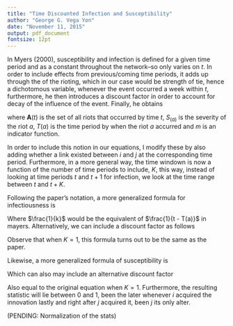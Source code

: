 ```yaml
---
title: "Time Discounted Infection and Susceptibility"
author: "George G. Vega Yon"
date: "November 11, 2015"
output: pdf_document
fontsize: 12pt
---
```


In Myers (2000), susceptibility and infection is defined for a given time period and as a constant throughout the network--so only varies on $t$. In order to include effects from previous/coming time periods, it adds up through the \emph{severity} of the rioting, which in our case would be strength of tie, hence a dichotomous variable, whenever the event occurred a week within $t$, furthermore, he then introduces a discount factor in order to account for decay of the influence of the event. Finally, he obtains

\begin{equation}
V_{(t)} = \sum_{a\in \mathbf{A}(t)} \frac{S_{(a)}m_{T(a), T\leq t-T(a)}}{t- T(a)}
\end{equation}

where $\mathbf{A}(t)$ is the set of all riots that occurred by time $t$, $S_{(a)}$ is the severity of the riot $a$, $T(a)$ is the time period by when the riot $a$ accurred and $m$ is an indicator function.

In order to include this notion in our equations, I modify these by also adding whether a link existed between $i$ and $j$ at the corresponding time period. Furthermore, in a more general way, the time windown is now a function of the number of time periods to include, $K$, this way, instead of looking at time periods $t$ and $t+1$ for infection, we look at the time range between $t$ and $t + K$.

\section{Infectiousness}

Following the paper's notation, a more generalized formula for infectiousness is

\begin{equation}\label{eq:infect-dec}
\frac{
\sum_{k=1}^K\sum_{j\neq i} \frac{x_{ji(t+k-1)}z_{j(t+k)}}{k}
}{
\sum_{k=1}^K\sum_{j\neq i} \frac{x_{ji(t+k-1)}z_{j([t+k;T])}}{k}
}
\end{equation}

\noindent Where $\frac{1}{k}$ would be the equivalent of $\frac{1}{t - T(a)}$ in mayers. Alternatively, we can include a discount factor as follows

\begin{equation}\label{eq:infect-exp}
\frac{
\sum_{k=1}^K\sum_{j\neq i} \frac{x_{ji(t+k-1)}z_{j(t+k)}}{(1+r)^{k-1}}
}{
\sum_{k=1}^K\sum_{j\neq i} \frac{x_{ji(t+k-1)}z_{j([t+k;T])}}{(1+r)^{k-1}}
}
\end{equation}

Observe that when $K=1$, this formula turns out to be the same as the paper.


\section{Susceptibility}

Likewise, a more generalized formula of susceptibility is

\begin{equation}\label{eq:suscept-dec}
\frac{
\sum_{k=1}^K\sum_{j\neq i} \frac{x_{ij(t-k+1)}z_{j(t-k)}}{k}
}{
\sum_{k=1}^K\sum_{j\neq i} \frac{x_{ij(t-k+1)}z_{j([1;t-k])}}{k}
}
\end{equation}

\noindent Which can also may include an alternative discount factor

\begin{equation}\label{eq:suscept-exp}
\frac{
\sum_{k=1}^K\sum_{j\neq i} \frac{x_{ij(t-k+1)}z_{j(t-k)}}{(1+r)^{k-1}}
}{
\sum_{k=1}^K\sum_{j\neq i} \frac{x_{ij(t-k+1)}z_{j([1;t-k])}}{(1+r)^{k-1}}
}
\end{equation}

Also equal to the original equation when $K=1$. Furthermore, the resulting statistic will lie between 0 and 1, been the later whenever $i$ acquired the innovation lastly and right after $j$ acquired it, been $j$ its only alter.

(PENDING: Normalization of the stats)
